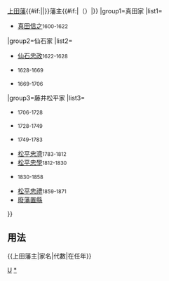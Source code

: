 {{Navbox
|bodyclass=hlist

|name=上田藩主
|title={{#if:{{{1|}}}|{{{1|}}}|}}[[上田藩]]{{#if:{{{2|}}}|{{{2|}}}|}}藩主{{#if:{{{3|}}}|（{{{3|}}}）|}}
|group1=真田家
|list1=
*[[真田信之]]<small>1600-1622</small>
|group2=仙石家
|list2=
*[[仙石忠政]]<small>1622-1628</small>
*{{tsl|ja|仙石政俊||仙石政俊}}<small>1628-1669</small>
*{{tsl|ja|仙石政明||仙石政明}}<small>1669-1706</small>
|group3=藤井松平家
|list3=
*{{tsl|ja|松平忠周||松平忠周}}<small>1706-1728</small>
*{{tsl|ja|松平忠愛 (上田藩主)||松平忠愛}}<small>1728-1749</small>
*{{tsl|ja|松平忠順||松平忠順}}<small>1749-1783</small>
*[[松平忠濟]]<small>1783-1812</small>
*[[松平忠學]]<small>1812-1830</small>
*{{tsl|ja|松平忠固||松平忠固}}<small>1830-1858</small>
*[[松平忠禮]]<small>1859-1871</small>
*[[廢藩置縣]]
}}<noinclude>

==用法==
<nowiki>{{上田藩主|家名|代數|在任年}}</nowiki>
[[Category:歷代藩主模板|U]]
[[Category:上田藩主|*]]
</noinclude>